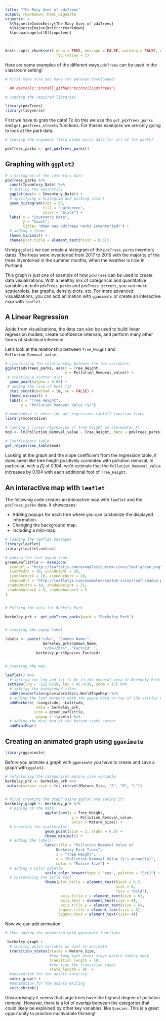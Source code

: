 ```yaml
---
title: "The Many Uses of pdxTrees"
output: rmarkdown::html_vignette 
vignette: >
  %\VignetteIndexEntry{The Many Uses of pdxTrees}
  %\VignetteEngine{knitr::rmarkdown}
  %\usepackage[utf8]{inputenc}

---
```


```r
knitr::opts_chunk$set( echo = TRUE, message = FALSE, warning = FALSE, collapse = TRUE, comment = "#>",  fig.align = "center",
                       fig.retina = 2)
```

Here are some examples of the different ways `pdxTrees` can be used in the classroom setting! 

 
```r
# first make sure you have the package downloaded! 

  ## devtools::install_github("mcconvil/pdxTrees")

# Loading the required libraries

library(pdxTrees) 
library(tidyverse) 

```

First we have to grab the data! To do this we use the `get_pdxTrees_parks` and `get_pdxTrees_streets` functions. For theses examples we are only going to look at the park data. 

```R

# leaving the argument field blank pulls data for all of the parks! 

pdxTrees_parks <- get_pdxTrees_parks()

```

## Graphing with `ggplot2` 

```r

# a histogram of the inventory date 
pdxTrees_parks %>%   
  count(Inventory_Date) %>%  
  # setting the aesthetics
  ggplot(aes(x = Inventory_Date)) +   
  # specifying a histogram and picking color! 
  geom_histogram(bins = 50,               
                 fill = "darkgreen", 
                 color = "black") + 
  labs( x = "Inventory Date", 
        y = "Count", 
        title= "When was pdxTrees Parks Inventoried?") + 
  # adding a theme 
  theme_minimal() + 
  theme(plot.title = element_text(hjust = 0.5))

```

Using `ggplot2` we can create a histogram of the `pdxTrees_parks` inventory dates. The trees were inventoried from 2017 to 2019 with the majority of the trees inventoried in the summer months, when the weather is nice in Portland. 

This graph is just one of example of how `pdxTrees` can be used to create data visualizations. With a healthy mix of categorical and quantitative variables in both `pdxTrees_parks` and `pdxTrees_streets`, you can make scatterplots, bar graphs, density plots, etc. For more advanced visualizations, you can add animation with `gganimate` or create an interactive map with `leaflet`. 


## A Linear Regression

Aside from visualizations, the data can also be used to build linear regression models, create confidence intervals, and perform many other forms of statistical inference. 

Let's look at the relationship between `Tree_Height` and `Pollution_Removal_value`.

```R

# visualizing the relationship between the two variables. 
ggplot(pdxTrees_parks, aes(x = Tree_Height, 
                           y = Pollution_Removal_value)) + 
 # creating a scatter plot 
  geom_point(alpha = 0.05) + 
 # adding the line of best fit
  stat_smooth(method = lm, se = FALSE) + 
  theme_minimal() + 
  labs(x = "Tree Height", 
       y = "Pollution Removal Value ($)")

```



```R

# moderndive is where the get_regression_table() function lives 
library(moderndive)

# running a linear regression of tree_height on stormwater_Ft
mod <- lm(Pollution_Removal_value ~ Tree_Height, data = pdxTrees_parks)

# Coefficients table
get_regression_table(mod)
```


Looking at the graph and the slope coefficient from the regression table, it does seem like tree height positively correlates with pollution removal. In particular, with a $\hat\beta_1$ of $0.104$, we'd estimate that the `Pollution_Removal_value` increases by $0.104$ with each additional foot of `Tree_Height`.


## An interactive map with `leaflet`

The following code creates an interactive map with `leaflet` and the `pdxTrees_parks` data. It showcases:

* Adding popups for each tree where you can customize the displayed information.
* Changing the background map.
* Including a mini-map.

```R
# loading the leaflet packages 
library(leaflet)
library(leaflet.extras)
```

```r

# making the leaf popup icon 
greenLeaflittle <- makeIcon(
  iconUrl = "http://leafletjs.com/examples/custom-icons/leaf-green.png",
  iconWidth = 10, iconHeight = 20,
  iconAnchorX = 10, iconAnchorY = 10,
  shadowUrl = "http://leafletjs.com/examples/custom-icons/leaf-shadow.png",
 shadowWidth = 10, shadowHeight = 15,
 shadowAnchorX = 5, shadowAnchorY = 5
)


# Pulling the data for Berkely Park 

berkeley_prk <- get_pdxTrees_parks(park = "Berkeley Park")


# creating the popup label 

labels <- paste("</b>", "Common Name:",
                 berkeley_prk$Common_Name,
                 "</b></br>", "Factoid: ", 
              berkeley_prk$Species_Factoid) 


# creating the map 

leaflet() %>%
  # setting the lng and lat to be in the general area of Berekely Park 
 setView(lng = -122.6239, lat = 45.4726, zoom = 17) %>%  
  # setting the background tiles
  addProviderTiles(providers$Esri.WorldTopoMap) %>%
  # adding the leaf markers with the popup data on top of the circles markers 
  addMarkers( ~Longitude, ~Latitude, 
              data = berkeley_prk,
             icon = greenLeaflittle,
              popup = ~labels) %>%
  # adding the mini map at the bottom right corner 
  addMiniMap()

```



## Creating an animated graph using `gganimate` 

```R
library(gganimate)
```

Before you animate a graph with `gganimate` you have to create and save a graph with `ggplot2`.

```r

# refactoring the categorical mature_size variable 
berkeley_prk <- berkeley_prk %>%
 mutate(mature_size = fct_relevel(Mature_Size, "S", "M", "L"))


# first creating the graph using ggplot and saving it! 
berkeley_graph <- berkeley_prk %>%
  # piping in the data 
                  ggplot(aes(x = Tree_Height,
                              y = Pollution_Removal_value,
                              color = Mature_Size)) + 
  # creating the scatterplot 
                  geom_point(size = 2, alpha = 0.5) +
                  theme_minimal() + 
  # adding the labels 
                  labs(title = "Pollution Removal Value of
                       Berkeley Park Trees",
                       x = "Tree Height", 
                       y = "Pollution Removal Value ($'s annually)", 
                       color = "Mature Size") + 
  # adding a color palette 
                  scale_color_brewer(type = "seq", palette = "Set1") + 
  # customizing the title font
                  theme(plot.title = element_text(hjust = 0.5, 
                                                  size = 8,
                                                  face = "bold"), 
                         axis.title.x = element_text(size = 6), 
                         axis.text = element_text(size = 4),  
                         axis.title.y = element_text(size = 6), 
                        legend.title = element_text(size = 6), 
                        legend.text = element_text(size= 4))
```


Now we can add animation! 


```R
# then adding the animation with gganimate functions 

 berkeley_graph + 
  # chosing which variable we want to annimate 
  transition_states(states = Mature_Size,
                    #how long each point stays before fading away 
                    transition_length = 10,
                    #the time the transition takes
                    state_length = 8)  +    
  #annimation for the points entering
  enter_grow() +      
  #annimation for the points exiting
  exit_shrink()

```

Unsurprisingly it seems that large trees have the highest degree of pollution removal.  However, there is a lot of overlap between the categories that could likely be explained by other key variables, like `Species`.  This is a great opportunity to practice multivariate thinking!

